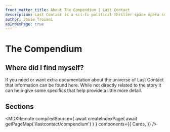 ```yaml
---
front_matter_title: About The Compendium | Last Contact
description: Last Contact is a sci-fi political thriller space opera set in the 23rd and 24th centuries. This compendium has an encyclopedia like documentation of various items
author: Josie Troiani
asIndexPage: true
---
```


# The Compendium

## Where did I find myself?

If you need or want extra documentation about the universe of Last Contact that information can be found here. While not directly related to the story it can help give some specifics that help provide a little more detail.

## Sections

<MDXRemote
  compiledSource={
    await createIndexPage(
      await getPageMap('/lastcontact/compendium')
    )
  }
  components={{
    Cards,
  }}
/>

